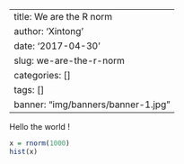 
---
title: We are the R norm
author: 'Xintong'
date: '2017-04-30'
slug: we-are-the-r-norm
categories: []
tags: []
banner: "img/banners/banner-1.jpg"
---

Hello the world !

```r
x = rnorm(1000)
hist(x)
```

